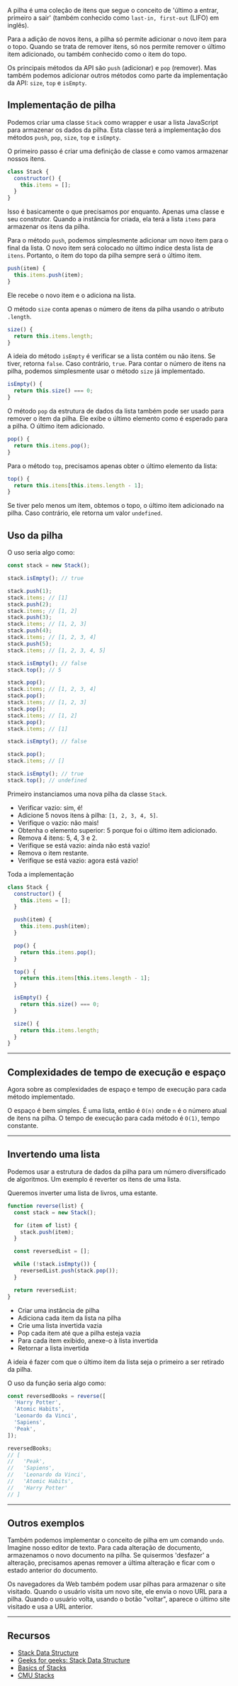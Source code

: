 <SmoothRender>

A pilha é uma coleção de itens que segue o conceito de 'último a entrar, primeiro a sair' (também conhecido como `last-in, first-out` (LIFO) em inglês).

Para a adição de novos itens, a pilha só permite adicionar o novo item para o topo. Quando se trata de remover itens, só nos permite remover o último item adicionado, ou também conhecido como o item do topo.

Os principais métodos da API são `push` (adicionar) e `pop` (remover). Mas também podemos adicionar outros métodos como parte da implementação da API: `size`, `top` e `isEmpty`.

## Implementação de pilha

Podemos criar uma classe `Stack` como wrapper e usar a lista JavaScript para armazenar os dados da pilha. Esta classe terá a implementação dos métodos `push`, `pop`, `size`, `top` e `isEmpty`.

O primeiro passo é criar uma definição de classe e como vamos armazenar nossos itens.

```javascript
class Stack {
  constructor() {
    this.items = [];
  }
}
```

Isso é basicamente o que precisamos por enquanto. Apenas uma classe e seu construtor. Quando a instância for criada, ela terá a lista `items` para armazenar os itens da pilha.

Para o método `push`, podemos simplesmente adicionar um novo item para o final da lista. O novo item será colocado no último índice desta lista de `itens`. Portanto, o item do topo da pilha sempre será o último item.

```javascript
push(item) {
  this.items.push(item);
}
```

Ele recebe o novo item e o adiciona na lista.

O método `size` conta apenas o número de itens da pilha usando o atributo `.length`.

```javascript
size() {
  return this.items.length;
}
```

A ideia do método `isEmpty` é verificar se a lista contém ou não itens. Se tiver, retorna `false`. Caso contrário, `true`. Para contar o número de itens na pilha, podemos simplesmente usar o método `size` já implementado.

```javascript
isEmpty() {
  return this.size() === 0;
}
```

O método `pop` da estrutura de dados da lista também pode ser usado para remover o item da pilha. Ele exibe o último elemento como é esperado para a pilha. O último item adicionado.

```javascript
pop() {
  return this.items.pop();
}
```

Para o método `top`, precisamos apenas obter o último elemento da lista:

```javascript
top() {
  return this.items[this.items.length - 1];
}
```

Se tiver pelo menos um item, obtemos o topo, o último item adicionado na pilha. Caso contrário, ele retorna um valor `undefined`.

## Uso da pilha

O uso seria algo como:

```javascript
const stack = new Stack();

stack.isEmpty(); // true

stack.push(1);
stack.items; // [1]
stack.push(2);
stack.items; // [1, 2]
stack.push(3);
stack.items; // [1, 2, 3]
stack.push(4);
stack.items; // [1, 2, 3, 4]
stack.push(5);
stack.items; // [1, 2, 3, 4, 5]

stack.isEmpty(); // false
stack.top(); // 5

stack.pop();
stack.items; // [1, 2, 3, 4]
stack.pop();
stack.items; // [1, 2, 3]
stack.pop();
stack.items; // [1, 2]
stack.pop();
stack.items; // [1]

stack.isEmpty(); // false

stack.pop();
stack.items; // []

stack.isEmpty(); // true
stack.top(); // undefined
```

Primeiro instanciamos uma nova pilha da classe `Stack`.

- Verificar vazio: sim, é!
- Adicione 5 novos itens à pilha: `[1, 2, 3, 4, 5]`.
- Verifique o vazio: não mais!
- Obtenha o elemento superior: 5 porque foi o último item adicionado.
- Remova 4 itens: 5, 4, 3 e 2.
- Verifique se está vazio: ainda não está vazio!
- Remova o item restante.
- Verifique se está vazio: agora está vazio!

Toda a implementação

```javascript
class Stack {
  constructor() {
    this.items = [];
  }

  push(item) {
    this.items.push(item);
  }

  pop() {
    return this.items.pop();
  }

  top() {
    return this.items[this.items.length - 1];
  }

  isEmpty() {
    return this.size() === 0;
  }

  size() {
    return this.items.length;
  }
}
```

---

## Complexidades de tempo de execução e espaço

Agora sobre as complexidades de espaço e tempo de execução para cada método implementado.

O espaço é bem simples. É uma lista, então é `O(n)` onde `n` é o número atual de itens na pilha. O tempo de execução para cada método é `O(1)`, tempo constante.

---

## Invertendo uma lista

Podemos usar a estrutura de dados da pilha para um número diversificado de algoritmos. Um exemplo é reverter os itens de uma lista.

Queremos inverter uma lista de livros, uma estante.

```javascript
function reverse(list) {
  const stack = new Stack();

  for (item of list) {
    stack.push(item);
  }

  const reversedList = [];

  while (!stack.isEmpty()) {
    reversedList.push(stack.pop());
  }

  return reversedList;
}
```

- Criar uma instância de pilha
- Adiciona cada item da lista na pilha
- Crie uma lista invertida vazia
- Pop cada item até que a pilha esteja vazia
- Para cada item exibido, anexe-o à lista invertida
- Retornar a lista invertida

A ideia é fazer com que o último item da lista seja o primeiro a ser retirado da pilha.

O uso da função seria algo como:

```javascript
const reversedBooks = reverse([
  'Harry Potter',
  'Atomic Habits',
  'Leonardo da Vinci',
  'Sapiens',
  'Peak',
]);

reversedBooks;
// [
//   'Peak',
//   'Sapiens',
//   'Leonardo da Vinci',
//   'Atomic Habits',
//   'Harry Potter'
// ]
```

---

## Outros exemplos

Também podemos implementar o conceito de pilha em um comando `undo`. Imagine nosso editor de texto. Para cada alteração de documento, armazenamos o novo documento na pilha. Se quisermos 'desfazer' a alteração, precisamos apenas remover a última alteração e ficar com o estado anterior do documento.

Os navegadores da Web também podem usar pilhas para armazenar o site visitado. Quando o usuário visita um novo site, ele envia o novo URL para a pilha. Quando o usuário volta, usando o botão "voltar", aparece o último site visitado e usa a URL anterior.

---

## Recursos

- [Stack Data Structure](/series/data-structures-in-javascript/stack-data-structure)
- [Geeks for geeks: Stack Data Structure](https://www.geeksforgeeks.org/stack-data-structure-introduction-program/)
- [Basics of Stacks](https://www.hackerearth.com/pt-br/practice/data-structures/stacks/basics-of-stacks/tutorial/)
- [CMU Stacks](https://www.cs.cmu.edu/~adamchik/15-121/lectures/Stacks%20and%20Queues/Stacks%20and%20Queues.html)

</SmoothRender>
